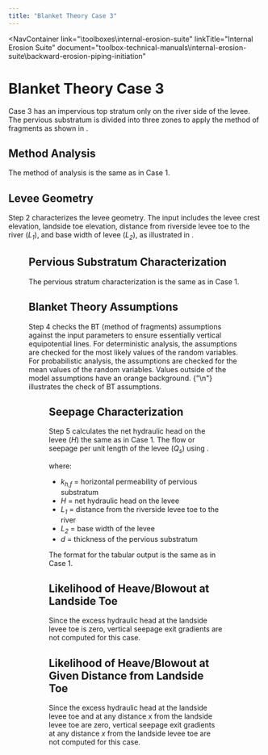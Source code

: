 ```yaml
---
title: "Blanket Theory Case 3"
---
```



<NavContainer 
  link="\toolboxes\internal-erosion-suite"
  linkTitle="Internal Erosion Suite"
  document="toolbox-technical-manuals\internal-erosion-suite\backward-erosion-piping-initiation"
></NavContainer>

# Blanket Theory Case 3

Case 3 has an impervious top stratum only on the river side of the levee. The pervious substratum is divided into three zones to apply the method of
fragments as shown in <FigReference figKey="figure-39" />.

## Method Analysis

The method of analysis is the same as in Case 1.

## Levee Geometry

Step 2 characterizes the levee geometry. The input includes the levee crest elevation, landside toe elevation, distance from riverside levee toe to
the river (<em>L<sub>1</sub></em>), and base width of levee (<em>L<sub>2</sub></em>), as illustrated in <FigReference figKey="figure-39" />.

<Figure
  figKey="figure-39"
  src="figures\toolbox-technical-manuals\internal-erosion-suite\backward-erosion-piping-initiation\v1.0/figures/figure39.png"
  alt="Step 2 of BT Case 3 worksheet: Levee geometry."
  caption="Step 2 of BT Case 3 worksheet: Levee geometry."
/>

## Pervious Substratum Characterization

The pervious stratum characterization is the same as in Case 1.

## Blanket Theory Assumptions

Step 4 checks the BT (method of fragments) assumptions against the input parameters to ensure essentially vertical equipotential lines. For
deterministic analysis, the assumptions are checked for the most likely values of the random variables. For probabilistic analysis, the assumptions
are checked for the mean values of the random variables. Values outside of the model assumptions have an orange background.
{"\n"}<FigReference figKey="figure-40" /> illustrates the check of BT assumptions.

<Figure
  figKey="figure-40"
  src="figures\toolbox-technical-manuals\internal-erosion-suite\backward-erosion-piping-initiation\v1.0/figures/figure40.png"
  alt="Step 4 of BT Case 3 worksheet: BT assumptions."
  caption="Step 4 of BT Case 3 worksheet: BT assumptions."
/>

## Seepage Characterization

Step 5 calculates the net hydraulic head on the levee (<em>H</em>) the same as in Case 1. The flow or seepage per unit length of the levee
(<em>Q<sub>s</sub></em>) using <EquationReference equationKey="equation-14" />.

<Equation
  equationKey="equation-14"
  equation="Q_{S} = k_{h,f}H\frac{d}{L_{1}+L_{2}+0.43d}"
/>

where:

- <em>k<sub>h,f</sub></em> = horizontal permeability of pervious substratum
- <em>H</em> = net hydraulic head on the levee
- <em>L<sub>1</sub></em> = distance from the riverside levee toe to the river
- <em>L<sub>2</sub></em> = base width of the levee
- <em>d</em> = thickness of the pervious substratum

The format for the tabular output is the same as in Case 1.

## Likelihood of Heave/Blowout at Landside Toe

Since the excess hydraulic head at the landside levee toe is zero, vertical seepage exit gradients are not computed for this case.

## Likelihood of Heave/Blowout at Given Distance from Landside Toe

Since the excess hydraulic head at the landside levee toe and at any distance x from the landside levee toe are zero, vertical seepage exit gradients
at any distance <em>x</em> from the landside levee toe are not computed for this case.

<CitationFootnote />